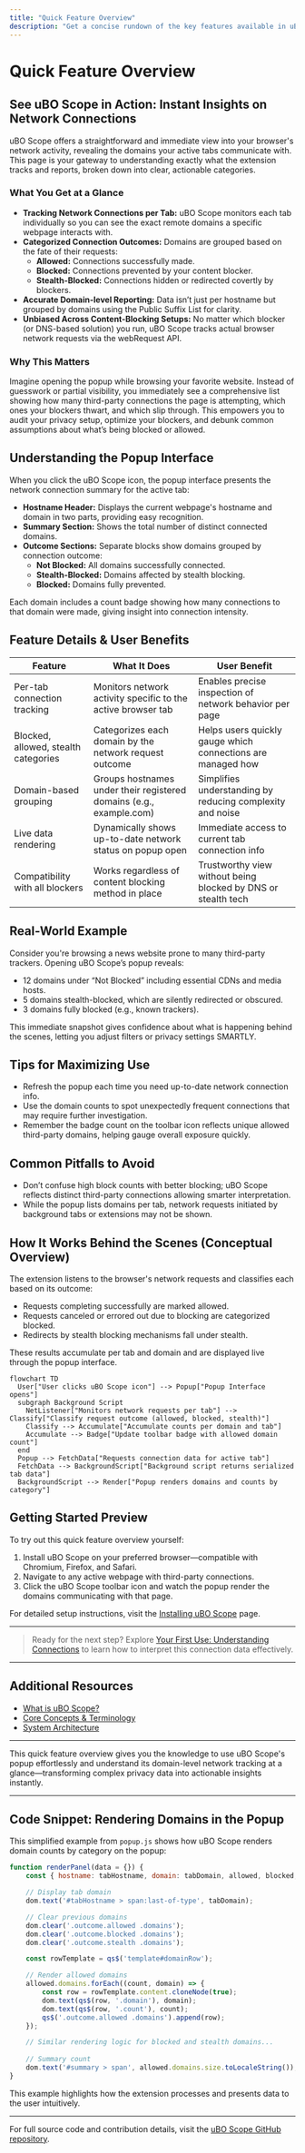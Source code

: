```yaml
---
title: "Quick Feature Overview"
description: "Get a concise rundown of the key features available in uBO Scope—such as tracking network connections per tab, displaying blocked/allowed domains, and providing unbiased insight across all content-blocking setups—so users understand what the extension can (and cannot) do at a glance."
---
```


# Quick Feature Overview

## See uBO Scope in Action: Instant Insights on Network Connections

uBO Scope offers a straightforward and immediate view into your browser's network activity, revealing the domains your active tabs communicate with. This page is your gateway to understanding exactly what the extension tracks and reports, broken down into clear, actionable categories.

### What You Get at a Glance

- **Tracking Network Connections per Tab:** uBO Scope monitors each tab individually so you can see the exact remote domains a specific webpage interacts with.
- **Categorized Connection Outcomes:** Domains are grouped based on the fate of their requests:
  - **Allowed:** Connections successfully made.
  - **Blocked:** Connections prevented by your content blocker.
  - **Stealth-Blocked:** Connections hidden or redirected covertly by blockers.
- **Accurate Domain-level Reporting:** Data isn’t just per hostname but grouped by domains using the Public Suffix List for clarity.
- **Unbiased Across Content-Blocking Setups:** No matter which blocker (or DNS-based solution) you run, uBO Scope tracks actual browser network requests via the webRequest API.

### Why This Matters

Imagine opening the popup while browsing your favorite website. Instead of guesswork or partial visibility, you immediately see a comprehensive list showing how many third-party connections the page is attempting, which ones your blockers thwart, and which slip through. This empowers you to audit your privacy setup, optimize your blockers, and debunk common assumptions about what’s being blocked or allowed.

## Understanding the Popup Interface

When you click the uBO Scope icon, the popup interface presents the network connection summary for the active tab:

- **Hostname Header:** Displays the current webpage's hostname and domain in two parts, providing easy recognition.
- **Summary Section:** Shows the total number of distinct connected domains.
- **Outcome Sections:** Separate blocks show domains grouped by connection outcome:
  - **Not Blocked:** All domains successfully connected.
  - **Stealth-Blocked:** Domains affected by stealth blocking.
  - **Blocked:** Domains fully prevented.

Each domain includes a count badge showing how many connections to that domain were made, giving insight into connection intensity.

## Feature Details & User Benefits

| Feature                | What It Does                                                     | User Benefit                                                |
|------------------------|-----------------------------------------------------------------|-------------------------------------------------------------|
| Per-tab connection tracking | Monitors network activity specific to the active browser tab       | Enables precise inspection of network behavior per page     |
| Blocked, allowed, stealth categories | Categorizes each domain by the network request outcome               | Helps users quickly gauge which connections are managed how  |
| Domain-based grouping   | Groups hostnames under their registered domains (e.g., example.com) | Simplifies understanding by reducing complexity and noise    |
| Live data rendering     | Dynamically shows up-to-date network status on popup open       | Immediate access to current tab connection info              |
| Compatibility with all blockers | Works regardless of content blocking method in place                  | Trustworthy view without being blocked by DNS or stealth tech |

## Real-World Example

Consider you're browsing a news website prone to many third-party trackers. Opening uBO Scope’s popup reveals:

- 12 domains under “Not Blocked” including essential CDNs and media hosts.
- 5 domains stealth-blocked, which are silently redirected or obscured.
- 3 domains fully blocked (e.g., known trackers).

This immediate snapshot gives confidence about what is happening behind the scenes, letting you adjust filters or privacy settings SMARTLY.

## Tips for Maximizing Use

- Refresh the popup each time you need up-to-date network connection info.
- Use the domain counts to spot unexpectedly frequent connections that may require further investigation.
- Remember the badge count on the toolbar icon reflects unique allowed third-party domains, helping gauge overall exposure quickly.

## Common Pitfalls to Avoid

- Don’t confuse high block counts with better blocking; uBO Scope reflects distinct third-party connections allowing smarter interpretation.
- While the popup lists domains per tab, network requests initiated by background tabs or extensions may not be shown.

## How It Works Behind the Scenes (Conceptual Overview)

The extension listens to the browser's network requests and classifies each based on its outcome:

- Requests completing successfully are marked allowed.
- Requests canceled or errored out due to blocking are categorized blocked.
- Redirects by stealth blocking mechanisms fall under stealth.

These results accumulate per tab and domain and are displayed live through the popup interface.

```mermaid
flowchart TD
  User["User clicks uBO Scope icon"] --> Popup["Popup Interface opens"]
  subgraph Background Script
    NetListener["Monitors network requests per tab"] --> Classify["Classify request outcome (allowed, blocked, stealth)"]
    Classify --> Accumulate["Accumulate counts per domain and tab"]
    Accumulate --> Badge["Update toolbar badge with allowed domain count"]
  end
  Popup --> FetchData["Requests connection data for active tab"]
  FetchData --> BackgroundScript["Background script returns serialized tab data"]
  BackgroundScript --> Render["Popup renders domains and counts by category"]
```

## Getting Started Preview

To try out this quick feature overview yourself:

1. Install uBO Scope on your preferred browser—compatible with Chromium, Firefox, and Safari.
2. Navigate to any active webpage with third-party connections.
3. Click the uBO Scope toolbar icon and watch the popup render the domains communicating with that page.

For detailed setup instructions, visit the [Installing uBO Scope](../getting-started/installation-basics/installing-extension) page.

---

> Ready for the next step? Explore [Your First Use: Understanding Connections](../getting-started/first-use-config/getting-started-using) to learn how to interpret this connection data effectively.

---

## Additional Resources

- [What is uBO Scope?](../introduction-core-concepts/what-is-ubo-scope)
- [Core Concepts & Terminology](../introduction-core-concepts/core-concepts-terminology)
- [System Architecture](../architecture-quick-insights/system-architecture)


---

This quick feature overview gives you the knowledge to use uBO Scope's popup effortlessly and understand its domain-level network tracking at a glance—transforming complex privacy data into actionable insights instantly.


---

## Code Snippet: Rendering Domains in the Popup

This simplified example from `popup.js` shows how uBO Scope renders domain counts by category on the popup:

```javascript
function renderPanel(data = {}) {
    const { hostname: tabHostname, domain: tabDomain, allowed, blocked, stealth } = data;

    // Display tab domain
    dom.text('#tabHostname > span:last-of-type', tabDomain);

    // Clear previous domains
    dom.clear('.outcome.allowed .domains');
    dom.clear('.outcome.blocked .domains');
    dom.clear('.outcome.stealth .domains');

    const rowTemplate = qs$('template#domainRow');

    // Render allowed domains
    allowed.domains.forEach((count, domain) => {
        const row = rowTemplate.content.cloneNode(true);
        dom.text(qs$(row, '.domain'), domain);
        dom.text(qs$(row, '.count'), count);
        qs$('.outcome.allowed .domains').append(row);
    });

    // Similar rendering logic for blocked and stealth domains...
    
    // Summary count
    dom.text('#summary > span', allowed.domains.size.toLocaleString());
}
```

This example highlights how the extension processes and presents data to the user intuitively.

---

For full source code and contribution details, visit the [uBO Scope GitHub repository](https://github.com/gorhill/uBO-Scope).
